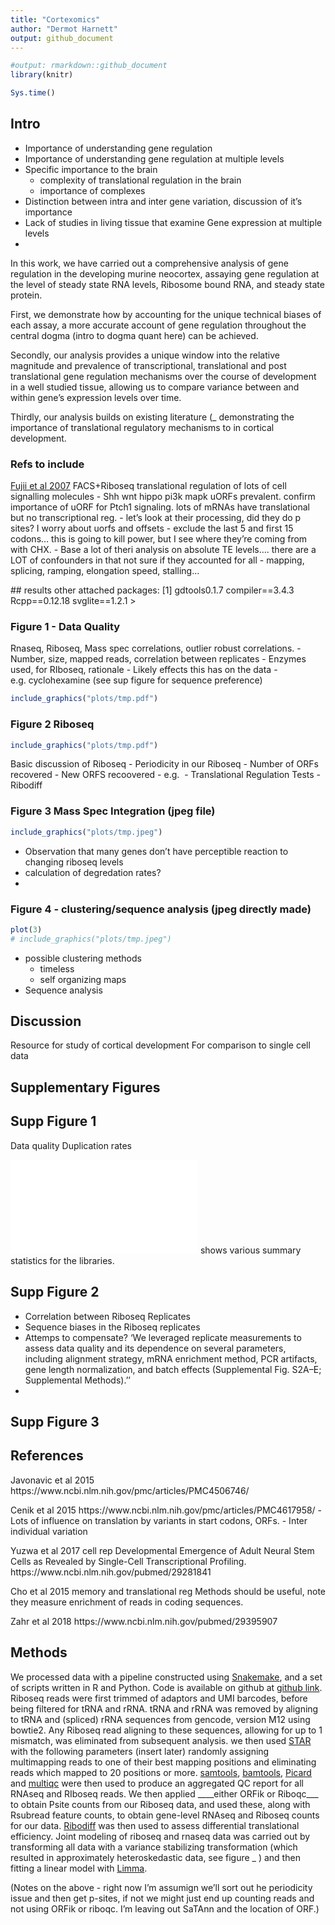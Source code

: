 ```yaml
---
title: "Cortexomics"
author: "Dermot Harnett"
output: github_document
---
```




```r
#output: rmarkdown::github_document
library(knitr)
```

```r
Sys.time()
```


## Intro

- Importance of understanding gene regulation
- Importance of understanding gene regulation at multiple levels
- Specific importance to the brain
	- complexity of translational regulation in the brain
	- importance of complexes
- Distinction between intra and inter gene variation, discussion of it's importance
- Lack of studies in living tissue that examine Gene expression at multiple levels
-  


In this work, we have carried out a comprehensive analysis of gene regulation in the developing murine neocortex, assaying gene regulation at the level of steady state RNA levels, Ribosome bound RNA, and steady state protein.

First, we demonstrate how by accounting for the unique technical biases of each assay, a more accurate account of gene regulation throughout the central dogma (intro to dogma quant here) can be achieved.

Secondly, our analysis provides a unique window into the relative magnitude and prevalence of transcriptional, translational and post translational gene regulation mechanisms over the course of development in a well studied tissue, allowing us to compare variance between and within gene's expression levels over time.

Thirdly, our analysis builds on existing literature (_ demonstrating the importance of translational regulatory mechanisms to in cortical development.





### Refs to include

[Fujii et al 2007](https://www.ncbi.nlm.nih.gov/pubmed/28195124)
FACS+Riboseq
translational regulation of lots of cell signalling molecules - Shh wnt hippo pi3k mapk
uORFs prevalent. confirm importance of uORF for Ptch1 signaling. lots of mRNAs have translational but no transcriptional reg.
	- let's look at their processing, did they do p sites? I  worry about uorfs and offsets
	- exclude the last 5 and first 15 codons... this is going to kill power, but I see where they're coming from with CHX.
	- Base a lot of theri analysis on absolute TE levels.... there are a LOT of confounders in that not sure if they accounted for all - mapping, splicing, ramping, elongation speed, stalling...

[](https://www.cell.com/cell/abstract/S0092-8674(17)30582-2)
## results
other attached packages:
[1] gdtools0.1.7 compiler==3.4.3 Rcpp==0.12.18   svglite==1.2.1 
> 



###  Figure 1 - Data Quality
Rnaseq, Riboseq, Mass spec correlations, outlier robust correlations.
- Number, size, mapped reads, correlation between replicates
- Enzymes used, for RIboseq, rationale
- Likely effects this has on the data - e.g. cyclohexamine (see sup figure for sequence preference)

```r
include_graphics("plots/tmp.pdf")
```


### Figure 2 Riboseq

```r
include_graphics("plots/tmp.pdf")

```

Basic discussion of Riboseq
- Periodicity in our Riboseq
- Number of ORFs recovered
- New ORFS recoovered - e.g. 
- Translational Regulation Tests - Ribodiff


### Figure 3 Mass Spec Integration (jpeg file)
```r
include_graphics("plots/tmp.jpeg")

```
 - Observation that many genes don't have perceptible reaction to changing riboseq levels
 - calculation of degredation rates?
 -  

### Figure 4 - clustering/sequence analysis (jpeg directly made)
```r
plot(3)
# include_graphics("plots/tmp.jpeg")
```

- possible clustering methods
	- timeless
	- self organizing maps

- Sequence analysis

## Discussion
Resource for study of cortical development
For comparison to single cell data



## Supplementary Figures

## Supp Figure 1

Data quality
Duplication rates

![The multiqc report](pipeline/multiqc_report.html) shows various summary statistics for the libraries.




## Supp Figure 2
- Correlation between Riboseq Replicates
- Sequence biases in the Riboseq replicates
- Attemps to compensate?
'We leveraged replicate measurements to assess data quality and its dependence on several parameters, including alignment strategy, mRNA enrichment method, PCR artifacts, gene length normalization, and batch effects (Supplemental Fig. S2A–E; Supplemental Methods).''
- 

## Supp Figure 3

## References
Javonavic et al 2015
https://www.ncbi.nlm.nih.gov/pmc/articles/PMC4506746/

Cenik et al 2015
https://www.ncbi.nlm.nih.gov/pmc/articles/PMC4617958/
 - Lots of influence on translation by variants in start codons, ORFs.
 - Inter individual variation

Yuzwa et al 2017 cell rep
Developmental Emergence of Adult Neural Stem Cells as Revealed by Single-Cell Transcriptional Profiling.
https://www.ncbi.nlm.nih.gov/pubmed/29281841


Cho et al 2015
memory and translational reg
Methods should be useful, note they measure enrichment of reads in coding sequences.

Zahr et al 2018
https://www.ncbi.nlm.nih.gov/pubmed/29395907



## Methods
We processed data with a pipeline constructed using [Snakemake](_link), and a set of scripts written in R and Python. Code is available on github at [github link](_link). Riboseq reads were first trimmed of adaptors and UMI barcodes, before being filtered for tRNA and rRNA. tRNA and rRNA was removed by aligning to tRNA and (spliced) rRNA sequences from gencode, version M12 using bowtie2. Any Riboseq read aligning to these sequences, allowing for up to 1 mismatch, was eliminated from subsequent analysis. we then used [STAR](_link) with the following parameters (insert later) randomly assigning multimapping reads to one of their best mapping positions and eliminating reads which mapped to 20 positions or more. [samtools](_link), [bamtools](_link), [Picard ](_link) and [multiqc](_link) were then used to produce an aggregated QC report for all RNAseq and RIboseq reads. We then applied ____either ORFik or Riboqc___ to obtain Psite counts from our Riboseq data, and used these, along with Rsubread feature counts, to obtain gene-level RNAseq and Riboseq counts for our data. [Ribodiff](_link) was then used to assess differential translational efficiency. Joint modeling of riboseq and rnaseq data was carried out by transforming all data with a variance stabilizing transformation (which resulted in approximately heteroskedastic data, see figure _ ) and then fitting a linear model with [Limma](_link).

(Notes on the above - right now I'm assumign we'll sort out he periodicity issue and then get p-sites, if not we might just end up counting reads and not using ORFik or riboqc. I'm leaving out SaTAnn and the location of ORF.)

